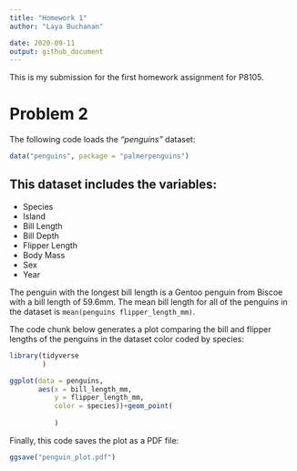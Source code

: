 ```yaml
---
title: "Homework 1"
author: "Laya Buchanan"

date: 2020-09-11
output: github_document
---
```


This is my submission for the first homework assignment for P8105. 

# Problem 2

The following code loads the _"penguins"_ dataset:

```r
data("penguins", package = "palmerpenguins")
```

This dataset includes the variables:
--------
*   Species
*   Island
*   Bill Length
*   Bill Depth
*   Flipper Length
*   Body Mass
*   Sex
*   Year

The penguin with the longest bill length is a Gentoo penguin from Biscoe with a bill length of 59.6mm.
The mean bill length for all of the penguins in the dataset is `mean(penguins flipper_length_mm)`.



The code chunk below generates a plot comparing the bill and flipper lengths of the penguins in the dataset color coded by species:

```r
library(tidyverse
        )
```

```r
ggplot(data = penguins,
       aes(x = bill_length_mm, 
           y = flipper_length_mm, 
           color = species))+geom_point(
             
           )
```

Finally, this code saves the plot as a PDF file:

```r

ggsave("penguin_plot.pdf")

```
